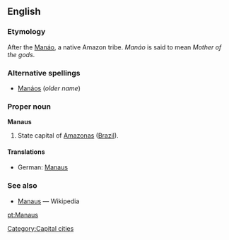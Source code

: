 ==English==

===Etymology===
After the [[Manáo]], a native Amazon tribe.  ''Manáo'' is said to mean ''Mother of the gods''.

===Alternative spellings===
*[[Manáos]] (''older name'')

===Proper noun===
'''Manaus'''
# State capital of [[Amazonas]] ([[Brazil]]).

====Translations====
*German: [[Manaus]]

===See also===
*[[w:Manaus|Manaus]] — Wikipedia
[[Category:Capital cities]]
[[pt:Manaus]]